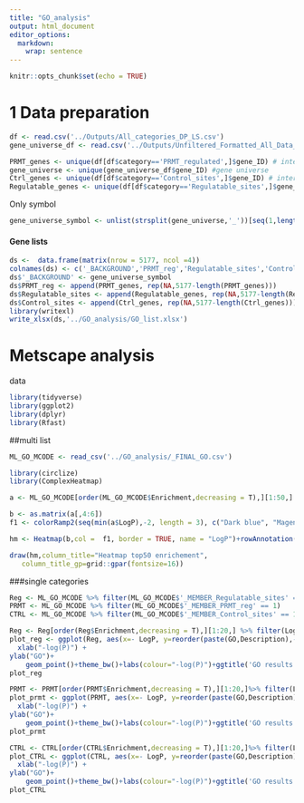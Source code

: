 ```yaml
---
title: "GO_analysis"
output: html_document
editor_options: 
  markdown: 
    wrap: sentence
---
```


```r
knitr::opts_chunk$set(echo = TRUE)
```

# 1 Data preparation



```r
df <- read.csv('../Outputs/All_categories_DP_LS.csv')
gene_universe_df <- read.csv('../Outputs/Unfiltered_Formatted_All_Data_Sets_Final.csv')
```

```r
PRMT_genes <- unique(df[df$category=='PRMT_regulated',]$gene_ID) # interesting genes
gene_universe <- unique(gene_universe_df$gene_ID) #gene universe 
Ctrl_genes <- unique(df[df$category=='Control_sites',]$gene_ID) # interesting genes
Regulatable_genes <- unique(df[df$category=='Regulatable_sites',]$gene_ID) # interesting genes
```

Only symbol

```r
gene_universe_symbol <- unlist(strsplit(gene_universe,'_'))[seq(1,length(gene_universe)*2,2)]
```

#### Gene lists

```r
ds <-  data.frame(matrix(nrow = 5177, ncol =4))
colnames(ds) <- c('_BACKGROUND','PRMT_reg','Regulatable_sites','Control_sites')
ds$'_BACKGROUND' <- gene_universe_symbol
ds$PRMT_reg <- append(PRMT_genes, rep(NA,5177-length(PRMT_genes)))
ds$Regulatable_sites <- append(Regulatable_genes, rep(NA,5177-length(Regulatable_genes)))
ds$Control_sites <- append(Ctrl_genes, rep(NA,5177-length(Ctrl_genes)))
library(writexl)
write_xlsx(ds,'../GO_analysis/GO_list.xlsx')

```

# Metscape analysis

data

```r
library(tidyverse)
library(ggplot2)
library(dplyr)
library(Rfast)
```

##multi list 


```r
ML_GO_MCODE <- read_csv('../GO_analysis/_FINAL_GO.csv')
```


```r
library(circlize)
library(ComplexHeatmap)

a <- ML_GO_MCODE[order(ML_GO_MCODE$Enrichment,decreasing = T),][1:50,]

b <- as.matrix(a[,4:6])
f1 <- colorRamp2(seq(min(a$LogP),-2, length = 3), c("Dark blue", "Magenta", "white"))

hm <- Heatmap(b,col =  f1, border = TRUE, name = "LogP")+rowAnnotation(foo=anno_text( paste(a$GO, a$Description) , gp = gpar(fontsize = 9))) 

draw(hm,column_title="Heatmap top50 enrichement",
   column_title_gp=grid::gpar(fontsize=16))
```

###single categories
```r
Reg <- ML_GO_MCODE %>% filter(ML_GO_MCODE$'_MEMBER_Regulatable_sites' == 1)
PRMT <- ML_GO_MCODE %>% filter(ML_GO_MCODE$'_MEMBER_PRMT_reg' == 1)
CTRL <- ML_GO_MCODE %>% filter(ML_GO_MCODE$'_MEMBER_Control_sites' == 1)
```

```r
Reg <- Reg[order(Reg$Enrichment,decreasing = T),][1:20,] %>% filter(LogP< -2)
plot_reg <- ggplot(Reg, aes(x=- LogP, y=reorder(paste(GO,Description),-LogP),colour=-LogP,size=Enrichment) )+scale_color_gradient2(high = "#DC143C")+
  xlab("-log(P)") +
ylab("GO")+
    geom_point()+theme_bw()+labs(colour="-log(P)")+ggtitle('GO results Regulatable')
plot_reg
```
```r
PRMT <- PRMT[order(PRMT$Enrichment,decreasing = T),][1:20,]%>% filter(LogP< -2)
plot_prmt <- ggplot(PRMT, aes(x=- LogP, y=reorder(paste(GO,Description),-LogP),colour=-LogP,size=Enrichment) )+scale_color_gradient2(high = "#DC143C")+
  xlab("-log(P)") +
ylab("GO")+
    geom_point()+theme_bw()+labs(colour="-log(P)")+ggtitle('GO results PRMT')
plot_prmt
```

```r
CTRL <- CTRL[order(CTRL$Enrichment,decreasing = T),][1:20,]%>% filter(LogP< -2)
plot_CTRL <- ggplot(CTRL, aes(x=- LogP, y=reorder(paste(GO,Description),-LogP),colour=-LogP,size=Enrichment) )+scale_color_gradient2(high = "#DC143C")+
  xlab("-log(P)") +
ylab("GO")+
    geom_point()+theme_bw()+labs(colour="-log(P)")+ggtitle('GO results Control sites')
plot_CTRL
```


